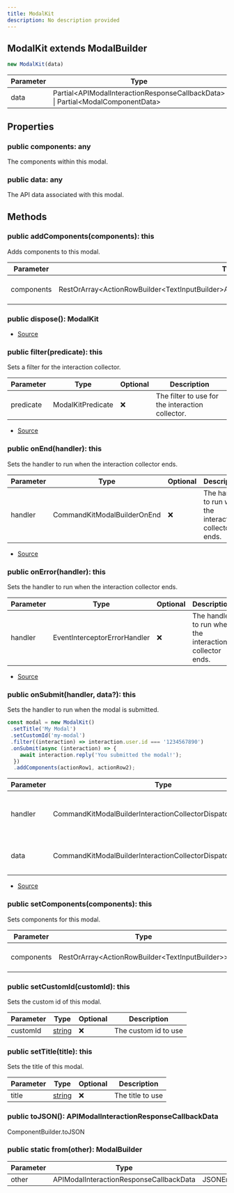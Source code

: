 ```yaml
---
title: ModalKit
description: No description provided
---
```



## ModalKit extends ModalBuilder


```typescript
new ModalKit(data)
```
| Parameter | Type | Optional |
| ----------- | ----------- | ----------- |
| data | Partial\<APIModalInteractionResponseCallbackData> \| Partial\<ModalComponentData> | ✅ |


## Properties
### public components: any
The components within this modal.
### public data: any
The API data associated with this modal.

## Methods
### public addComponents(components): this
Adds components to this modal.



| Parameter | Type | Optional | Description |
| ----------- | ----------- | ----------- | ----------- |
| components | RestOrArray\<ActionRowBuilder\<TextInputBuilder>APIActionRowComponent\<APITextInputComponent>> | ❌ | The components to add |
### public dispose(): ModalKit
- [Source](https://github.com/underctrl-io/commandkit/blob/e7997746676c2b18be64230c918cb998973d18b5/packages/commandkit/src/components/v1/modal/ModalKit.ts#L206)
### public filter(predicate): this
Sets a filter for the interaction collector.



| Parameter | Type | Optional | Description |
| ----------- | ----------- | ----------- | ----------- |
| predicate | ModalKitPredicate | ❌ | The filter to use for the interaction collector. |


- [Source](https://github.com/underctrl-io/commandkit/blob/e7997746676c2b18be64230c918cb998973d18b5/packages/commandkit/src/components/v1/modal/ModalKit.ts#L154)
### public onEnd(handler): this
Sets the handler to run when the interaction collector ends.



| Parameter | Type | Optional | Description |
| ----------- | ----------- | ----------- | ----------- |
| handler | CommandKitModalBuilderOnEnd | ❌ | The handler to run when the interaction collector ends. |


- [Source](https://github.com/underctrl-io/commandkit/blob/e7997746676c2b18be64230c918cb998973d18b5/packages/commandkit/src/components/v1/modal/ModalKit.ts#L118)
### public onError(handler): this
Sets the handler to run when the interaction collector ends.



| Parameter | Type | Optional | Description |
| ----------- | ----------- | ----------- | ----------- |
| handler | EventInterceptorErrorHandler | ❌ | The handler to run when the interaction collector ends. |


- [Source](https://github.com/underctrl-io/commandkit/blob/e7997746676c2b18be64230c918cb998973d18b5/packages/commandkit/src/components/v1/modal/ModalKit.ts#L136)
### public onSubmit(handler, data?): this
Sets the handler to run when the modal is submitted.

```ts
const modal = new ModalKit()
 .setTitle('My Modal')
 .setCustomId('my-modal')
 .filter((interaction) => interaction.user.id === '1234567890')
 .onSubmit(async (interaction) => {
    await interaction.reply('You submitted the modal!');
  })
  .addComponents(actionRow1, actionRow2);
```

| Parameter | Type | Optional | Description |
| ----------- | ----------- | ----------- | ----------- |
| handler | CommandKitModalBuilderInteractionCollectorDispatch | ❌ | The handler to run when the modal is submitted. |
| data | CommandKitModalBuilderInteractionCollectorDispatchContextData | ✅ | The context data for the interaction collector. |


- [Source](https://github.com/underctrl-io/commandkit/blob/e7997746676c2b18be64230c918cb998973d18b5/packages/commandkit/src/components/v1/modal/ModalKit.ts#L83)
### public setComponents(components): this
Sets components for this modal.



| Parameter | Type | Optional | Description |
| ----------- | ----------- | ----------- | ----------- |
| components | RestOrArray\<ActionRowBuilder\<TextInputBuilder>> | ❌ | The components to set |
### public setCustomId(customId): this
Sets the custom id of this modal.



| Parameter | Type | Optional | Description |
| ----------- | ----------- | ----------- | ----------- |
| customId | [string](https://developer.mozilla.org/en-US/docs/Web/JavaScript/Reference/Global_Objects/String) | ❌ | The custom id to use |
### public setTitle(title): this
Sets the title of this modal.



| Parameter | Type | Optional | Description |
| ----------- | ----------- | ----------- | ----------- |
| title | [string](https://developer.mozilla.org/en-US/docs/Web/JavaScript/Reference/Global_Objects/String) | ❌ | The title to use |
### public toJSON(): APIModalInteractionResponseCallbackData
ComponentBuilder.toJSON
### public static from(other): ModalBuilder
| Parameter | Type | Optional |
| ----------- | ----------- | ----------- |
| other | APIModalInteractionResponseCallbackData | JSONEncodable\<APIModalInteractionResponseCallbackData> | ❌ |